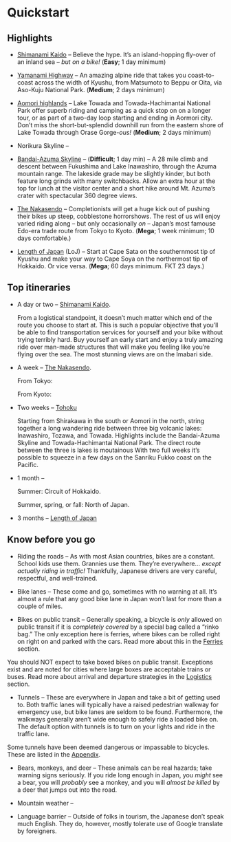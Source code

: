 # Quickstart

##  Highlights

* [Shimanami Kaido](#shimanami-kaido) -- Believe the hype. It's an
  island-hopping fly-over of an inland sea -- *but on a bike!* (**Easy**; 1 day
  minimum)

* [Yamanami Highway](#yamanami-highway) -- An amazing alpine ride that takes you
  coast-to-coast across the width of Kyushu, from Matsumoto to Beppu or Oita,
  via Aso-Kuju National Park. (**Medium**; 2 days minimum)

* [Aomori highlands](#aomori-highlands) -- Lake Towada and Towada-Hachimantai
  National Park offer superb riding and camping as a quick stop on on a longer
  tour, or as part of a two-day loop starting and ending in Aormori city. Don't
  miss the short-but-splendid downhill run from the eastern shore of Lake Towada
  through Orase Gorge-*ous!* (**Medium**; 2 days minimum)

* Norikura Skyline -- 

* [Bandai-Azuma Skyline](#bandai-azuma-skyline) -- (**Difficult**; 1 day min) -- A 28 mile climb and descent between Fukushima and Lake Inawashiro, through the Azuma mountain range. The lakeside grade may be slightly kinder, but both feature long grinds with many switchbacks. Allow an extra hour at the top for lunch at the visitor center and a short hike around Mt. Azuma's crater with spectacular 360 degree views.

* [The Nakasendo](#the-nakasendo) -- Completionists will get a huge kick out of
  pushing their bikes up steep, cobblestone horrorshows. The rest of us will
  enjoy varied riding along -- but only occasionally *on* -- Japan's most
  famouse Edo-era trade route from Tokyo to Kyoto. (**Mega**; 1 week minimum; 10
  days comfortable.)

* [Length of Japan](#length-of-japan) (LoJ) -- Start at Cape Sata on the
  southernmost tip of Kyushu and make your way to Cape Soya on the northermost
  tip of Hokkaido. Or vice versa. (**Mega**; 60 days minimum. FKT 23 days.)

## Top itineraries

* A day or two -- [Shimanami Kaido](#shimanami-kaido).

  From a logistical standpoint, it doesn't much matter which end of the route
  you choose to start at. This is such a popular objective that you'll be able
  to find transportation services for yourself and your bike without trying
  terribly hard. Buy yourself an early start and enjoy a truly amazing ride over
  man-made structures that will make you feeling like you're flying over the
  sea. The most stunning views are on the Imabari side.

* A week -- [The Nakasendo](#the-nakasendo).

  From Tokyo:

  From Kyoto:

* Two weeks -- [Tohoku](#tohoku)

  Starting from Shirakawa in the south or Aomori in the north, string together a
  long wandering ride between three big volcanic lakes: Inawashiro, Tozawa, and
  Towada. Highlights include the Bandai-Azuma Skyline and Towada-Hachimantai
  National Park. The direct route between the three is lakes is moutainous
  With two full weeks it's possible to squeeze in a few days on
  the Sanriku Fukko coast on the Pacific.

* 1 month -- 

  Summer: Circuit of Hokkaido.

  Summer, spring, or fall: North of Japan.

* 3 months -- [Length of Japan](#length-of-japan)

## Know before you go

* Riding the roads -- As with most Asian countries, bikes are a constant. School
  kids use them. Grannies use them. They're everywhere... *except actually
  riding in traffic!* Thankfully, Japanese drivers are very careful, respectful,
  and well-trained.

* Bike lanes -- These come and go, sometimes with no warning at all. It's almost
  a rule that any good bike lane in Japan won't last for more than a couple of
  miles.

* Bikes on public transit -- Generally speaking, a bicycle is *only* allowed on
  public transit if it is *completely covered* by a special bag called a "rinko
  bag." The only exception here is ferries, where bikes can be rolled right on
  right on and parked with the cars. Read more about this in the [Ferries](#ferries)
  section.

:::{.callout-warning title="Boxes are not 'rinko'"}

You should NOT expect to take boxed bikes on public transit. Exceptions exist
and are noted for cities where large boxes are acceptable trains or buses. Read
more about arrival and departure strategies in the
[Logistics](#arrival-departure) section.

:::

* Tunnels -- These are everywhere in Japan and take a bit of getting used to.
  Both traffic lanes will typically have a raised pedestrian walkway for
  emergency use, but bike lanes are seldom to be found. Furthermore, the
  walkways generally aren't wide enough to safely ride a loaded bike on. The
  default option with tunnels is to turn on your lights and ride in the traffic
  lane.

:::{.callout-important title="Sketchy tunnels"}

Some tunnels have been deemed dangerous or impassable to bicycles. These are
listed in the [Appendix](#sketchy-tunnels).

:::

* Bears, monkeys, and deer -- These animals can be real hazards; take warning
  signs seriously. If you ride long enough in Japan, you *might* see a bear, you
  will *probably* see a monkey, and you will *almost be killed* by a deer that jumps out
  into the road.

* Mountain weather --

* Language barrier -- Outside of folks in tourism, the Japanese don't speak much
  English. They do, however, mostly tolerate use of Google translate by foreigners.
